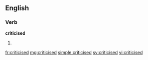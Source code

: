 ==English==

===Verb===
'''criticised'''

# {{past of|[[criticise]]}}

[[fr:criticised]]
[[mg:criticised]]
[[simple:criticised]]
[[sv:criticised]]
[[vi:criticised]]